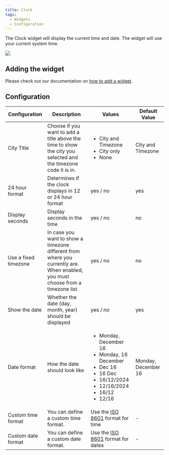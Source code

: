 ```yaml
---
title: Clock
tags:
  - Widgets
  - Configuration
---
```


The Clock widget will display the current time and date. The widget will use your current system time.

![](./img/screenshot.png)

## Adding the widget
Please check out our documentation on [how to add a widget](/docs/1.10.0/getting-started/after-the-installation#embed-integration-data-using-widgets).

## Configuration

| Configuration        | Description                                                                                                                    | Values                                                                                                                                                            | Default Value       |
| -------------------- | ------------------------------------------------------------------------------------------------------------------------------ | ----------------------------------------------------------------------------------------------------------------------------------------------------------------- | ------------------- |
| City Title           | Choose if you want to add a title above the time to show the city you selected and the timezone code it is in.                 | <ul><li>City and Timezone</li><li>City only</li><li>None</li></ul>                                                                                                | City and Timezone   |
| 24 hour format       | Determines if the clock displays in 12 or 24 hour format                                                                       | yes / no                                                                                                                                                          | yes                  |
| Display seconds      | Display seconds in the time                                                                                                    | yes / no                                                                                                                                                          | no                  |
| Use a fixed timezone | In case you want to show a timezone different from where you currently are. When enabled, you must choose from a timezone list | yes / no                                                                                                                                                          | no                  |
| Show the date        | Whether the date (day, month, year) should be displayed                                                                        | yes / no                                                                                                                                                          | yes                 |
| Date format          | How the date should look like                                                                                                  | <ul><li>Monday, December 16</li><li>Monday, 16 December</li><li>Dec 16</li><li>16 Dec</li><li>16/12/2024</li><li>12/16/2024</li><li>16/12</li><li>12/16</li></ul> | Monday, December 16 |
| Custom time format   | You can define a custom time format.                                                                                           | Use the [ISO 8601](https://day.js.org/docs/1.10.0/en/display/format#list-of-all-available-formats) format for time | - |
| Custom date format   | You can define a custom date format.                                                                                           | Use the [ISO 8601](https://day.js.org/docs/en/display/format#list-of-all-available-formats) format for dates | - |
